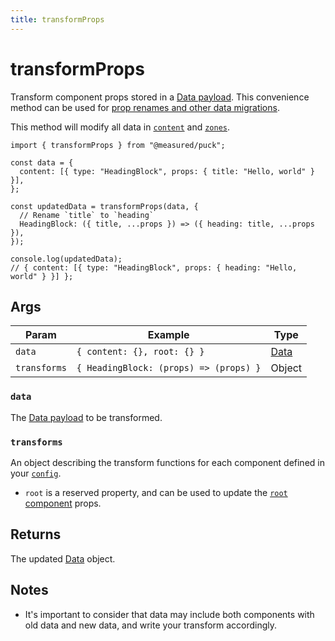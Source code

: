 ```yaml
---
title: transformProps
---
```


# transformProps

Transform component props stored in a [Data payload](/docs/api-reference/data). This convenience method can be used for [prop renames and other data migrations](/docs/integrating-puck/prop-migration).

This method will modify all data in [`content`](/docs/api-reference/data#content) and [`zones`](/docs/api-reference/data#zones).

```tsx copy showLineNumbers {7-10}
import { transformProps } from "@measured/puck";

const data = {
  content: [{ type: "HeadingBlock", props: { title: "Hello, world" } }],
};

const updatedData = transformProps(data, {
  // Rename `title` to `heading`
  HeadingBlock: ({ title, ...props }) => ({ heading: title, ...props }),
});

console.log(updatedData);
// { content: [{ type: "HeadingBlock", props: { heading: "Hello, world" } }] };
```

## Args

| Param        | Example                                | Type                             |
| ------------ | -------------------------------------- | -------------------------------- |
| `data`       | `{ content: {}, root: {} }`            | [Data](/docs/api-reference/data) |
| `transforms` | `{ HeadingBlock: (props) => (props) }` | Object                           |

### `data`

The [Data payload](/docs/api-reference/data) to be transformed.

### `transforms`

An object describing the transform functions for each component defined in your [`config`](/docs/api-reference/configuration/config).

- `root` is a reserved property, and can be used to update the [`root` component](/docs/api-reference/configuration/config#root) props.

## Returns

The updated [Data](/docs/api-reference/data) object.

## Notes

- It's important to consider that data may include both components with old data and new data, and write your transform accordingly.
